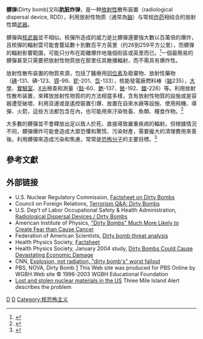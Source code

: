 {{Expand language|en}}
{{核武器}}
'''髒弹'''(Dirty bomb)又叫'''肮脏炸弹'''，是一种[[放射性|放射性]]散布装置（radiological dispersal device, RDD），利用放射性物质（通常為[[鈾|鈾]]）与常规[[炸药|炸药]]相结合的放射性類[[武器|武器]]。 

髒彈與[[核武器|核武器]]並不相似。核彈所造成的威力是比髒彈還要強大數以百萬倍的爆炸，且核彈的輻射雲可能會蔓延數十到數百平方英里（约26到259平方公里），而髒彈的輻射影響範圍，可能只分布在距離爆炸地幾個街區或英里而已。<ref>{{Cite web |url=http://www.nrc.gov/reading-rm/doc-collections/fact-sheets/dirty-bombs-bg.html |title=存档副本 |access-date=2013-02-28 |archive-date=2013-08-20 |archive-url=https://web.archive.org/web/20130820054854/http://www.nrc.gov/reading-rm/doc-collections/fact-sheets/dirty-bombs-bg.html |dead-url=no }}</ref>一個最簡易的髒彈甚至只需要把放射性物質放在那里任其散播輻射，而不需具有爆炸性。

放射性散布装置的物質來源，包括了醫療用[[同位素|同位素]]及廢棄物、放射性藥物（[[碘|碘]]-131、碘-123、[[锝|锝]]-99、[[鉈|鉈]]-201、[[氙|氙]]-133），核能發電廠燃料棒（[[鈾|鈾]]235），[[大學|大學]]、[[實驗室|實驗室]]、[[X光|X光]]檢查和測量（[[鈷|鈷]]-60、[[銫|銫]]-137、[[銥|銥]]-192、[[鐳|鐳]]-226）等。利用放射性散布装置，來釋放放射性物質的的方法相當多樣，含有放射性物質的設施或是容器遭受破壞、利用貨運或是遙控裝置引爆、放置在自來水廠等設施、使用飛機、導彈、火箭，這些方法都包含在內，也可能用來汙染牲畜、魚類、糧食作物。<ref>{{Cite web |url=http://csis.org/files/media/csis/pubs/radiological%5B1%5D.pdf |title=存档副本 |access-date=2013-02-28 |archive-date=2016-05-08 |archive-url=https://web.archive.org/web/20160508215350/http://csis.org/files/media/csis/pubs/radiological[1].pdf |dead-url=no }}</ref>

大多數的髒彈並不會釋放出足以致人於死、直接導致嚴重疾病的輻射。但根據情況不同，髒彈爆炸可能會造成大眾恐懼和驚慌、污染財產，需要龐大的清理費用來善後。利用髒彈來造成污染和焦慮，常常是[[恐怖分子|恐怖分子]]的主要目標。<ref>{{cite web |url=http://www.nei.org/resourcesandstats/Documentlibrary/Safety-and-Security/factsheet/publicsafetystepsagainstadirtybomb |title=存档副本 |accessdate=2013-02-28 |deadurl=yes |archiveurl=https://web.archive.org/web/20130307173345/http://www.nei.org/resourcesandstats/Documentlibrary/Safety-and-Security/factsheet/publicsafetystepsagainstadirtybomb |archivedate=2013-03-07 }}</ref>

==參考文獻==
<references />

==外部链接==
* U.S. Nuclear Regulatory Commission, [http://www.nrc.gov/reading-rm/doc-collections/fact-sheets/dirty-bombs.html Factsheet on Dirty Bombs] {{Wayback|url=http://www.nrc.gov/reading-rm/doc-collections/fact-sheets/dirty-bombs.html |date=20080916055848 }}
* Council on Foreign Relations, [https://web.archive.org/web/20160305022055/http://cfrterrorism.org/weapons/dirtybomb.html Terrorism Q&A: Dirty Bombs]
* U.S. Dep't of Labor Occupational Safety & Health Administration, [http://www.osha.gov/SLTC/emergencypreparedness/rdd_tech.html Radiological Dispersal Devices / Dirty Bombs] {{Wayback|url=http://www.osha.gov/SLTC/emergencypreparedness/rdd_tech.html |date=20201112011217 }}
* American Institute of Physics, [https://web.archive.org/web/20070607190746/http://www.aip.org/isns/reports/2002/038.html "Dirty Bombs" Much More Likely to Create Fear than Cause Cancer]
* Federation of American Scientists, [http://www.fas.org/faspir/2002/v55n2/dirtybomb.htm Dirty bomb threat analysis] {{Wayback|url=http://www.fas.org/faspir/2002/v55n2/dirtybomb.htm |date=20210309030731 }}
* Health Physics Society, [https://web.archive.org/web/20050408132643/http://hps.org/hsc/documents/factsheet.pdf Factsheet]
* Health Physics Society, January 2004 study, [http://hps.org/documents/RDD_report.pdf Dirty Bombs Could Cause Devastating Economic Damage] {{Wayback|url=http://hps.org/documents/RDD_report.pdf |date=20130204160701 }}
* CNN, [https://web.archive.org/web/20050123093858/http://archives.cnn.com/2002/HEALTH/06/10/dirty.bomb.health/ Explosion, not radiation, "dirty bomb's" worst fallout]
* PBS, NOVA, Dirty Bomb [http://www.pbs.org/wgbh/nova/dirtybomb/] {{Wayback|url=http://www.pbs.org/wgbh/nova/dirtybomb/ |date=20210421072824 }} This Web site was produced for PBS Online by WGBH.Web site © 1996-2003 WGBH Educational Foundation
*[https://web.archive.org/web/20060716082832/http://www.tmia.com/industry/lost.html Lost and stolen nuclear materials in the US] Three Mile Island Alert describes the problem

[[Category:炸弹|D]]
[[Category:核武器|D]]
[[Category:核恐怖主义|Category:核恐怖主义]]